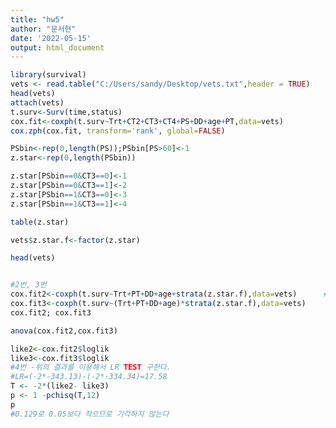 ```yaml
---
title: "hw5"
author: "문서현"
date: '2022-05-15'
output: html_document
---
```


```r
library(survival)
vets <- read.table("C:/Users/sandy/Desktop/vets.txt",header = TRUE)
head(vets)
attach(vets)
t.surv<-Surv(time,status)
cox.fit<-coxph(t.surv~Trt+CT2+CT3+CT4+PS+DD+age+PT,data=vets)
cox.zph(cox.fit, transform='rank', global=FALSE)

```
```r
PSbin<-rep(0,length(PS));PSbin[PS>60]<-1
z.star<-rep(0,length(PSbin))

z.star[PSbin==0&CT3==0]<-1
z.star[PSbin==0&CT3==1]<-2
z.star[PSbin==1&CT3==0]<-3
z.star[PSbin==1&CT3==1]<-4

table(z.star)

vets$z.star.f<-factor(z.star)

head(vets)


#2번, 3번
cox.fit2<-coxph(t.surv~Trt+PT+DD+age+strata(z.star.f),data=vets)      #No-interaction model
cox.fit3<-coxph(t.surv~(Trt+PT+DD+age)*strata(z.star.f),data=vets)        #Interaction model
cox.fit2; cox.fit3

anova(cox.fit2,cox.fit3)

like2<-cox.fit2$loglik
like3<-cox.fit3$loglik
#4번 -위의 결과를 이용해서 LR TEST 구한다.
#LR=(-2*-343.13)-(-2*-334.34)=17.58
T <- -2*(like2- like3)
p <- 1 -pchisq(T,12)
p
#0.129로 0.05보다 작으므로 기각하지 않는다
```

